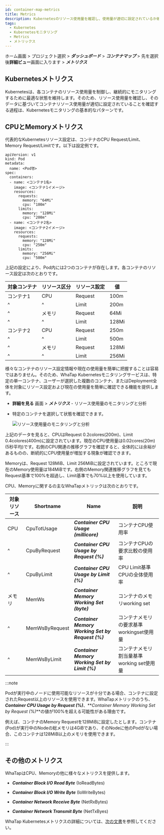 ```yaml
---
id: container-map-metrics
title: Metrics
description: Kubernetesのリソース使用量を確認し、使用量が適切に設定されているか確認できます。
tags:
  - Kubernetes
  - Kubernetesモニタリング
  - Metrics
  - メトリックス
---
```


ホーム画面 > プロジェクト選択 > **_ダッシュボード_** > **_コンテナマップ_** > 先を選択後**詳細ビュー**画面に入ります > **_メトリクス_**

## Kubernetesメトリクス

Kubernetesは、各コンテナのリソース使用量を制御し、継続的にモニタリングするために最適な状態を維持します。そのため、リソース使用量を確認し、そのデータに基づいてコンテナリソース使用量が適切に設定されていることを確認する過程は、Kubernetesモニタリングの基本的なパターンです。

## CPUとMemoryメトリクス

代表的なKubernetesリソース設定は、コンテナのCPU Request/Limit、Memory Request/Limitです。以下は設定例です。

```text {10-15,19-24} showLineNumbers
apiVersion: v1
kind: Pod
metadata:
  name: <Pod명>
spec:
  containers:
  - name: <コンテナ1名>
    image: <コンテナ1イメージ>
    resources:
      requests:
        memory: "64Mi"
        cpu: "100m"
      limits:
        memory: "128Mi"
        cpu: "200m"
  - name: <コンテナ2名>
    image: <コンテナ2イメージ>
    resources:
      requests:
        memory: "128Mi"
        cpu: "250m"
      limits:
        memory: "256Mi"
        cpu: "500m"
```

上記の設定により、Pod内には2つのコンテナが存在します。各コンテナのリソース設定は次のとおりです。

| 対象コンテナ        | リソース区分      | リソース設定      | 値     |
| ------------- | ----------- | ----------- | ----- |
| コンテナ1         | CPU         | Request     | 100m  |
| ^             | ^           | Limit       | 200m  |
| ^             | メモリ         | Request     | 64Mi  |
| ^             | ^           | Limit       | 128Mi |
| コンテナ2         | CPU         | Request     | 250m  |
| ^             | ^           | Limit       | 500m  |
| ^             | メモリ         | Request     | 128Mi |
| ^             | ^           | Limit       | 256Mi |

様々なコンテナのリソース設定情報や現在の使用量を簡単に把握することは容易ではありません。そのため、WhaTap Kubernetesモニタリングサービスは、特定の単一コンテナ、ユーザーが選択した複数のコンテナ、またはDeployment全体を対象にリソース設定および現在の使用量を簡単に確認できる機能を提供します。

-   **詳細を見る** 画面 > **_メトリクス_** - リソース使用量のモニタリングと分析

    <ImgLang img='whatap_kubernetes_container_map_resource_example.png' desc='リソース使用量のモニタリングと分析' />

-   特定のコンテナを選択して状態を確認できます。

    ![リソース使用量のモニタリングと分析](/img/whatap_kubernetes_container_map_metrics_cpu_mem_example.png)

上記のデータを見ると、CPUはRequest 0.2colores(200m)、Limit 0.4colores(400m)に設定されています。現在のCPU使用量は0.02cores(20m)(5秒平均)です。右側のCPU関連の推移グラフを確認すると、全体的には余裕があるものの、断続的にCPU使用量が増加する現象が確認できます。

Memoryは、Request 128MiB、Limit 256MiBに設定されています。ところで現在のMemory使用量は184MiBです。右側のMemory関連推移グラフを見てもRequest基準で100%を超過し、Limit基準でも70%以上を使用しています。

<!-- 
>
컨테이너 예시가 특정적이라 기존 화면 잘라서 사용
-->

CPU、Memoryに関するの主なWhaTapメトリックは次のとおりです。 

| 対象リソース      | Shortname      | Name                                              | 説明                                           |
| ----------- | -------------- | ------------------------------------------------- | -------------------------------------------- |
| CPU         | CpuTotUsage    | **_Container CPU Usage (millicore)_**             | コンテナCPU使用率                                   |
| ^           | CpuByRequest   | **_Container CPU Usage by Request (%)_**          | コンテナCPUの要求比較の使用率                             |
| ^           | CpuByLimit     | **_Container CPU Usage by Limit (%)_**            | CPU Limit基準CPUの全体使用率                         |
| メモリ         | MemWs          | **_Container Memory Working Set (byte)_**         | コンテナのメモリworking set                          |
| ^           | MemWsByRequest | **_Container Memory Working Set by Request (%)_** | コンテナメモリの要求基準workingset使用量                    |
| ^           | MemWsByLimit   | **_Container Memory Working Set by Limit (%)_**   | コンテナメモリ割当量基準working set使用量                   |

:::note

Podが実行中のノードに使用可能なリソースが十分である場合、コンテナに設定されたRequest以上のリソースを使用できます。WhaTapメトリックのうち、**_Container CPU Usage by Request (%)_**、**_Container Memory Working Set by Request (%)_**の値が100%を超える可能性がある理由です。

例えば、コンテナのMemory Requestを128MiBに設定したとします。コンテナ(Pod)が実行中のNodeの総メモリは4GiBであり、そのNodeに他のPodがない場合、このコンテナは128MiB以上のメモリを使用できます。

:::

## その他のメトリクス

WhaTapはCPU、Memoryの他に様々なメトリクスを提供します。

-   **_Container Block I/O Read Byte_** (IoReadBytes)

-   **_Container Block I/O Write Byte_** (IoWriteBytes)

-   **_Container Network Receive Byte_** (NetRxBytes)

-   **_Container Network Transmit Byte_** (NetTxByes)

WhaTap Kubernetesメトリクスの詳細については、[次の文書](metrics-intro)を参照してください。
